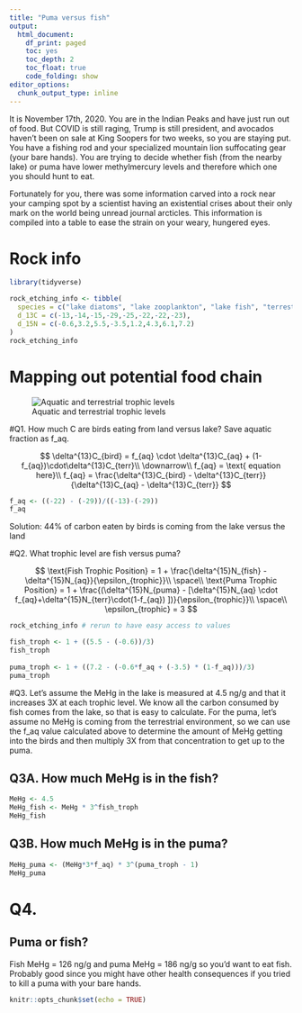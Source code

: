 ```yaml
---
title: "Puma versus fish"
output:
  html_document: 
    df_print: paged
    toc: yes
    toc_depth: 2
    toc_float: true
    code_folding: show
editor_options:
  chunk_output_type: inline
---
```


It is November 17th, 2020. You are in the Indian Peaks and have just run out of food. But COVID is still raging, Trump is still president, and avocados haven't been on sale at King Soopers for two weeks, so you are staying put. You have a fishing rod and your specialized mountain lion suffocating gear (your bare hands). You are trying to decide whether fish (from the nearby lake) or puma have lower methylmercury levels and therefore which one you should hunt to eat. 

Fortunately for you, there was some information carved into a rock near your camping spot by a scientist having an existential crises about their only mark on the world being unread journal arcticles. This information is compiled into a table to ease the strain on your weary, hungered eyes. 

# Rock info

```r
library(tidyverse)
```

```r
rock_etching_info <- tibble(
  species = c("lake diatoms", "lake zooplankton", "lake fish", "terrestrial vegetation", "spiders", "birds", "coyote", "puma"),
  d_13C = c(-13,-14,-15,-29,-25,-22,-22,-23),
  d_15N = c(-0.6,3.2,5.5,-3.5,1.2,4.3,6.1,7.2)
)
rock_etching_info
```

# Mapping out potential food chain 
![Aquatic and terrestrial trophic levels](trophic_levels.png)

#Q1. How much C are birds eating from land versus lake? Save aquatic fraction as f_aq.

$$
\delta^{13}C_{bird} = f_{aq} \cdot \delta^{13}C_{aq} + (1-f_{aq})\cdot\delta^{13}C_{terr}\\
\downarrow\\
f_{aq} = \text{ equation here}\\
f_{aq} = \frac{\delta^{13}C_{bird} - \delta^{13}C_{terr}}{\delta^{13}C_{aq} - \delta^{13}C_{terr}}
$$
```r
f_aq <- ((-22) - (-29))/((-13)-(-29))
f_aq
```


Solution: 44% of carbon eaten by birds is coming from the lake versus the land

#Q2. What trophic level are fish versus puma? 

$$
\text{Fish Trophic Position} = 1 + \frac{\delta^{15}N_{fish} - \delta^{15}N_{aq}}{\epsilon_{trophic}}\\
\space\\
\text{Puma Trophic Position} = 1 + \frac{(\delta^{15}N_{puma} - [\delta^{15}N_{aq} \cdot f_{aq}+\delta^{15}N_{terr}\cdot(1-f_{aq}) ])}{\epsilon_{trophic}}\\
\space\\
\epsilon_{trophic} = 3 
$$

```r
rock_etching_info # rerun to have easy access to values 

fish_troph <- 1 + ((5.5 - (-0.6))/3)
fish_troph
  
puma_troph <- 1 + ((7.2 - (-0.6*f_aq + (-3.5) * (1-f_aq)))/3) 
puma_troph
```

#Q3. Let's assume the MeHg in the lake is measured at 4.5 ng/g and that it increases 3X at each trophic level. We know all the carbon consumed by fish comes from the lake, so that is easy to calculate. For the puma, let's assume no MeHg is coming from the terrestrial environment, so we can use the f_aq value calculated above to determine the amount of MeHg getting into the birds and then multiply 3X from that concentration to get up to the puma. 

## Q3A. How much MeHg is in the fish?

```r
MeHg <- 4.5 
MeHg_fish <- MeHg * 3^fish_troph
MeHg_fish
```


## Q3B. How much MeHg is in the puma? 

```r
MeHg_puma <- (MeHg*3*f_aq) * 3^(puma_troph - 1)
MeHg_puma
```

# Q4.

## Puma or fish? 

Fish MeHg = 126 ng/g and puma MeHg = 186 ng/g so you'd want to eat fish. Probably good since you might have other health consequences if you tried to kill a puma with your bare hands. 

```r
knitr::opts_chunk$set(echo = TRUE)
```

